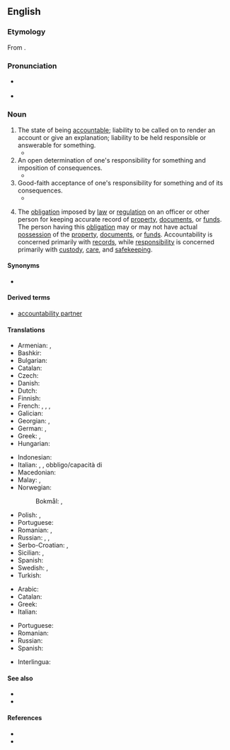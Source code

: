 ==English==
{{wikipedia}}

===Etymology===
From {{suffix|en|accountable|ity}}.

===Pronunciation===
* {{a|US}} {{IPA|en|/ə.ˌkaʊn.tə.ˈbɪl.ət.i/}}
* {{audio|en|En-ca-accountabilability.ogg|Audio (CA)}}

===Noun===
{{en-noun|-|+}}

# The state of being [[accountable]]; liability to be called on to render an account or give an explanation; liability to be held responsible or answerable for something.
#* {{quote-book|en|passage=The United States stands at this time at the pinnacle of world power. It is a solemn moment for the American Democracy. For with primacy in power is also joined an awe-inspiring '''accountability''' to the future.|title=[[w:Sinews of Peace|Sinews of Peace]]|author=Winston Churchill|year=1946}}
# An open determination of one's responsibility for something and imposition of consequences.
#* {{quote-av|en||date=Apr 10 2016|{{w|John Oliver}}|{{w|Last Week Tonight with John Oliver}}|3|8|episode=Credit Reports|network=HBO||Just think about that: 1 in 4 had an error, and 1 in 20 was seriously wrong. And that is not good. If every 20th Frosty that Wendy’s sold turned out to be a cup of warm goat semen, we would want some '''accountability''' and we’d want it fast! At least freeze it!}}
# Good-faith acceptance of one's responsibility for something and of its consequences.
#* {{quote-journal|en|date=2021 March 10|author=Nigel Harris|title=It's time to get on with it!|journal=RAIL|issue=926|page=3|text=As the biggest rail player, Network Rail was usually held accountable for failings, but had no authority to change anything to solve the problems. The DfT had been given that authority in 2004 - but consistently ducked '''accountability'''.}}
# {{lb|en|military}} The [[obligation]] imposed by [[law]] or [[regulation]] on an officer or other person for keeping accurate record of [[property]], [[documents]], or [[funds]]. The person having this [[obligation]] may or may not have actual [[possession]] of the [[property]], [[documents]], or [[funds]]. Accountability is concerned primarily with [[records]], while [[responsibility]] is concerned primarily with [[custody]], [[care]], and [[safekeeping]].

====Synonyms====
* {{l|en|accountableness}}

====Derived terms====
* [[accountability partner]]

====Translations====
{{trans-top|state of being accountable}}
* Armenian: {{t+|hy|հաշվետվություն|sc=Armn}}, {{t+|hy|հաշվետվողականություն}}
* Bashkir: {{t|ba|яуаплылыҡ|sc=Cyrl}}
* Bulgarian: {{t+|bg|отговорност}}
* Catalan: {{t+|ca|responsabilitat|f}}
* Czech: {{t+|cs|odpovědnost|f}}
* Danish: {{t|da|ansvarlighed|c}}
* Dutch: {{t+|nl|verantwoordelijkheid|n}}
* Finnish: {{t+|fi|vastuullisuus}}
* French: {{t+|fr|responsabilité|f}}, {{t+|fr|obligation de rendre compte|f}}, {{t|fr|[[obligation]] [[de]] [[rendre]] [[des]] [[comptes]]|f}}, {{t|fr|[[engagement]] [[responsable]]|m}}
* Galician: {{t+|gl|responsabilidade|f}}
* Georgian: {{t|ka|პასუხისმგებლობა|sc=Geor}}, {{t|ka|ანგარიშვალდებულება|sc=Geor}}
* German: {{t+|de|Verantwortlichkeit|f}}, {{t|de|Rechenschaftspflicht|f}}
* Greek: {{t+|el|ευθύνη|f}}, {{t+|el|υπευθυνότητα|f}}
* Hungarian: {{t|hu|elszámoltathatóság}}
{{trans-mid}}
* Indonesian: {{t|id|akuntabilitas}}
* Italian: {{t+|it|responsabilità|f}}, {{t|it|rendicontabilità|f}}, obbligo/capacità di {{t|it|rendicontazione|f}}
* Macedonian: {{t|mk|отчетност|f}}
* Malay: {{t|ms|kebertanggungjawaban}}, {{t|ms|akauntabiliti}}
* Norwegian:
*: Bokmål: {{t|nb|ansvarlighet|m}}, {{t|nb|etterrettelighet|m}}
* Polish: {{t|pl|rozliczalność|f}}, {{t+|pl|odpowiedzialność|n}}
* Portuguese: {{t+|pt|responsabilidade|f}}
* Romanian: {{t+|ro|responsabilitate|f}}, {{t|ro|responsabilitate angajată|f}}
* Russian: {{t+|ru|отчётность|f}}, {{t+|ru|подотчётность|f}}, {{t+|ru|отве́тственность|f}} {{qualifier|responsibility}}
* Serbo-Croatian: {{t+|sh|odgovornost|f}}, {{t|sh|одговорност|f}}
* Sicilian: {{t|scn|rispunzabbilità|f}}, {{t|scn|rispunzabbilitati|f}}
* Spanish: {{t+|es|responsabilidad|f}}
* Swedish: {{t+|sv|ansvarighet|c}}, {{t|sv|ansvarsskyldighet|c}}
* Turkish: {{t-needed|tr}}
{{trans-bottom}}

{{trans-top|(military)}}
* Arabic: {{t+|ar|كَفَاءَة|f}}
* Catalan: {{t+|ca|competència|f}}
* Greek: {{t+|el|αρμοδιότητα}}
* Italian: {{t+|it|competenza|f}}
{{trans-mid}}
* Portuguese: {{t+|pt|competência}}
* Romanian: {{t+|ro|competență|f}}
* Russian: {{t+|ru|компетентность|f}}
* Spanish: {{t+|es|competencia|f}}
{{trans-bottom}}

{{checktrans-top}}
* Interlingua: {{t-check|ia|responsabilitate}}
{{trans-mid}}
{{trans-bottom}}

====See also====
* {{l|en|hold to account}}
* {{l|en|responsibility}}

====References====
* {{R:OneLook}}
* {{R:Century 1911}}
<references/>